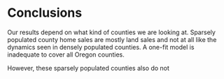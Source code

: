 # Conclusions

Our results depend on what kind of counties we are looking at.
Sparsely populated county home sales are mostly land sales and not at all like the dynamics
seen in densely populated counties.  A one-fit model is inadequate to cover all Oregon counties.

However, these sparsely populated counties also do not 
